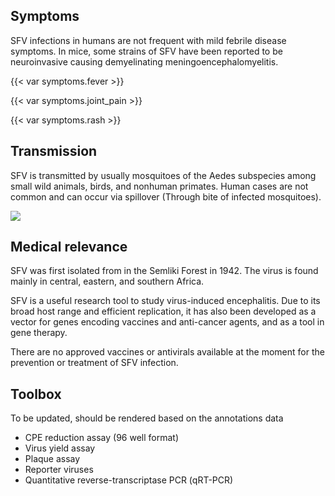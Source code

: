 ::: {.panel-tabset}

## Symptoms

::: {.grid}

::: {.g-col-8}
SFV infections in humans are not frequent with mild febrile disease symptoms. In mice, some strains of SFV have been reported to be neuroinvasive causing demyelinating meningoencephalomyelitis. 
:::

::: {.g-col-4}
{{< var symptoms.fever >}}

{{< var symptoms.joint_pain >}}

{{< var symptoms.rash >}}
:::

:::

## Transmission

::: {.grid}

::: {.g-col-6}
SFV is transmitted by usually mosquitoes of the Aedes subspecies among small wild animals, birds, and nonhuman primates. Human cases are not common and can occur via spillover (Through bite of infected mosquitoes).
:::

::: {.g-col-6}
![](SFV-transmission.png)
:::

:::

## Medical relevance

::: {.grid}

::: {.g-col-6}
SFV was first isolated from in the Semliki Forest in 1942. The virus is found mainly in central, eastern, and southern Africa.

SFV is a useful research tool to study virus-induced encephalitis.
Due to its broad host range and efficient replication, it has also been developed as a vector for genes encoding vaccines and anti-cancer agents, and as a tool in gene therapy.

There are no approved vaccines or antivirals available at the moment for the prevention or treatment of SFV infection. 
:::

::: {.g-col-6}
<!-- ![](SFV-map.png) -->
:::

:::

## Toolbox

::: {.callout-note}
To be updated, should be rendered based on the annotations data
:::

- CPE reduction assay (96 well format)
- Virus yield assay
- Plaque assay
- Reporter viruses
- Quantitative reverse-transcriptase PCR (qRT-PCR)

:::

